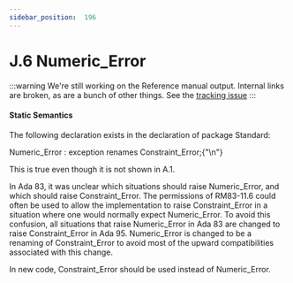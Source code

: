 ---
sidebar_position:  196
---

# J.6 Numeric_Error

:::warning
We're still working on the Reference manual output.  Internal links are broken,
as are a bunch of other things.
See the [tracking issue](https://github.com/ada-lang-io/ada-lang-io/issues/20)
:::



#### Static Semantics

<p>The following declaration exists in the declaration of package Standard: </p>
<CodeBlock>
Numeric_Error : exception renames Constraint_Error;{"\n"}
</CodeBlock>

<Admonition type="aarm" aarm="discussion" title="Discussion: ">
<p><strong></strong>This is true even though it is not shown in A.1. </p></Admonition>

<Admonition type="aarm" aarm="reason" title="Reason: ">
<p><strong></strong>In Ada 83, it was unclear which situations should raise Numeric_Error, and which should raise Constraint_Error. The permissions of RM83-11.6 could often be used to allow the implementation to raise Constraint_Error in a situation where one would normally expect Numeric_Error. To avoid this confusion, all situations that raise Numeric_Error in Ada 83 are changed to raise Constraint_Error in Ada 95. Numeric_Error is changed to be a renaming of Constraint_Error to avoid most of the upward compatibilities associated with this change.</p></Admonition>

<Admonition type="aarm" aarm="note" title="Note: ">
<p>In new code, Constraint_Error should be used instead of Numeric_Error. </p></Admonition>

